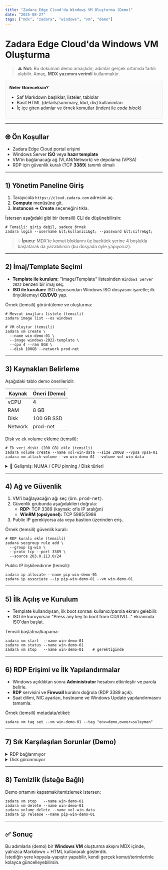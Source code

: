 ```yaml
---
title: "Zadara Edge Cloud'da Windows VM Oluşturma (Demo)"
date: "2025-08-27"
tags: ["mdx", "zadara", "windows", "vm", "demo"]
---
```


# Zadara Edge Cloud'da Windows VM Oluşturma

> ⚠️ **Not:** Bu doküman demo amaçlıdır; adımlar gerçek ortamda farklı olabilir. Amaç, **MDX yazımını verimli** kullanmaktır.

<div style="padding:12px;border:1px solid #e5e7eb;border-radius:8px;background:#fafafa;margin:12px 0">
  <strong>Neler Göreceksin?</strong>
  <ul>
    <li>Saf Markdown başlıklar, listeler, tablolar</li>
    <li>Basit HTML (details/summary, kbd, div) kullanımları</li>
    <li>İç içe giren adımlar ve örnek komutlar (indent ile <em>code block</em>)</li>
  </ul>
</div>

---

## 🌐 Ön Koşullar

- Zadara Edge Cloud portal erişimi
- Windows Server **ISO** veya **hazır template**
- VM'in bağlanacağı ağ (VLAN/Network) ve depolama (VPSA)
- RDP için güvenlik kuralı (TCP **3389**) tanımlı olmalı

---

## 1) Yönetim Paneline Giriş

1. Tarayıcıda `https://cloud.zadara.com` adresini aç.
2. **Compute** menüsüne git.
3. **Instances → Create** seçeneğini tıkla.

İstersen aşağıdaki gibi bir (temsili) CLI de düşünebilirsin:

    # Temsili: giriş değil, sadece örnek
    zadara login --username &lt;kullanici&gt; --password &lt;sifre&gt;

> 💡 **İpucu:** MDX'te komut bloklarını üç backtick yerine 4 boşlukla başlatarak da yazabilirsin (bu dosyada öyle yapıyoruz).

---

## 2) İmaj/Template Seçimi

- **Template ile kurulum:** "Image/Template" listesinden `Windows Server 2022` benzeri bir imaj seç.
- **ISO ile kurulum:** ISO deposundan Windows ISO dosyasını işaretle; ilk önyüklemeyi **CD/DVD** yap.

Örnek (temsili) görüntüleme ve oluşturma:

    # Mevcut imajları listele (temsili)
    zadara image list --os windows

    # VM oluştur (temsili)
    zadara vm create \
      --name win-demo-01 \
      --image windows-2022-template \
      --cpu 4 --ram 8GB \
      --disk 100GB --network prod-net

---

## 3) Kaynakları Belirleme

Aşağıdaki tablo demo önerileridir:

| Kaynak  | Öneri (Demo) |
|---------|--------------|
| vCPU    | 4            |
| RAM     | 8 GB         |
| Disk    | 100 GB SSD   |
| Network | prod-net     |

Disk ve ek volume ekleme (temsili):

    # Ek veri diski (200 GB) ekle (temsili)
    zadara volume create --name vol-win-data --size 200GB --vpsa vpsa-01
    zadara vm attach-volume --vm win-demo-01 --volume vol-win-data

<details>
  <summary>🔎 Gelişmiş: NUMA / CPU pinning / Disk türleri</summary>
  <p>Gerçek ortama göre IOPS/latency hedeflerini belirleyip disk policy tanımlayın. Demo amaçlıdır.</p>
</details>

---

## 4) Ağ ve Güvenlik

1. VM'i bağlayacağın ağı seç (örn. <kbd>prod-net</kbd>).
2. Güvenlik grubunda aşağıdakileri doğrula:
   - **RDP:** TCP 3389 (kaynak: ofis IP aralığın)
   - **WinRM (opsiyonel):** TCP 5985/5986
3. Public IP gerekiyorsa ata veya bastion üzerinden eriş.

Örnek (temsili) güvenlik kuralı:

    # RDP kuralı ekle (temsili)
    zadara secgroup rule add \
      --group sg-win \
      --proto tcp --port 3389 \
      --source 203.0.113.0/24

Public IP ilişkilendirme (temsili):

    zadara ip allocate --name pip-win-demo-01
    zadara ip associate --ip pip-win-demo-01 --vm win-demo-01

---

## 5) İlk Açılış ve Kurulum

- Template kullandıysan, ilk boot sonrası kullanıcı/parola ekranı gelebilir.
- ISO ile kuruyorsan "Press any key to boot from CD/DVD…" ekranında ISO'dan başlat.

Temsili başlatma/kapama:

    zadara vm start  --name win-demo-01
    zadara vm status --name win-demo-01
    zadara vm stop   --name win-demo-01    # gerektiğinde

---

## 6) RDP Erişimi ve İlk Yapılandırmalar

- Windows açıldıktan sonra **Administrator** hesabını etkinleştir ve parola belirle.
- **RDP** servisini ve **Firewall** kuralını doğrula (RDP 3389 açık).
- Saat dilimi, NIC ayarları, hostname ve Windows Update yapılandırmasını tamamla.

Örnek (temsili) metadata/etiket:

    zadara vm tag set --vm win-demo-01 --tag "env=demo,owner=suleyman"

---

## 7) Sık Karşılaşılan Sorunlar (Demo)

<details>
  <summary>RDP bağlanmıyor</summary>
  <ul>
    <li>Güvenlik grubunda 3389 açık mı?</li>
    <li>VM içinde Windows Firewall kuralı açık mı?</li>
    <li>Doğru IP/DNS'e bağlanıyor musun?</li>
  </ul>
</details>

<details>
  <summary>Disk görünmüyor</summary>
  <ul>
    <li>Volume gerçekten ekli mi?</li>
    <li>Windows'ta Disk Management ile initialize/format yaptın mı?</li>
  </ul>
</details>

---

## 8) Temizlik (İsteğe Bağlı)

Demo ortamını kapatmak/temizlemek istersen:

    zadara vm stop   --name win-demo-01
    zadara vm delete --name win-demo-01
    zadara volume delete --name vol-win-data
    zadara ip release --name pip-win-demo-01

---

## ✅ Sonuç

Bu adımlarla (demo) bir **Windows VM** oluşturma akışını MDX içinde, yalnızca Markdown + HTML kullanarak gösterdik.  
İstediğin yere kopyala-yapıştır yapabilir, kendi gerçek komut/terimlerinle kolayca güncelleyebilirsin.
